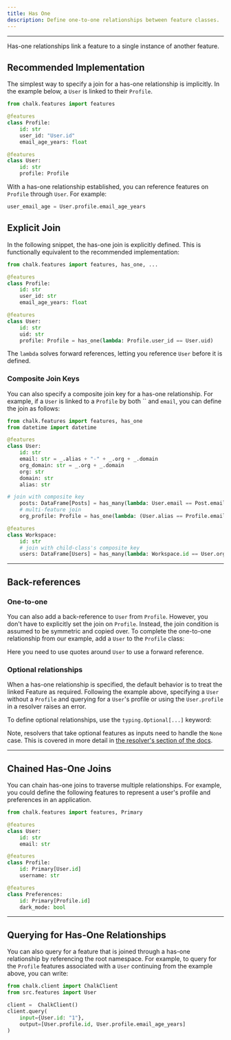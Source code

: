 ```yaml
---
title: Has One
description: Define one-to-one relationships between feature classes.
---
```



---

Has-one relationships link a feature to a single instance of another feature.

## Recommended Implementation

The simplest way to specify a join for a has-one relationship is implicitly. In the example below,
a `User` is linked to their `Profile`.

```py
from chalk.features import features

@features
class Profile:
    id: str
    user_id: "User.id"
    email_age_years: float

@features
class User:
    id: str
    profile: Profile
```

With a has-one relationship established, you can reference features on `Profile` through
`User`. For example:

```py
user_email_age = User.profile.email_age_years
```

## Explicit Join

In the following snippet, the has-one join is explicitly defined. This is functionally
equivalent to the recommended implementation:

```py
from chalk.features import features, has_one, ...

@features
class Profile:
    id: str
    user_id: str
    email_age_years: float

@features
class User:
    id: str
    uid: str
    profile: Profile = has_one(lambda: Profile.user_id == User.uid)
```

<TipInfo>
  The <code>lambda</code> solves forward references, letting you reference <code>User</code> before it is defined.
</TipInfo>

### Composite Join Keys

You can also specify a composite join key for a has-one relationship. For example, if a `User` is linked to a
`Profile` by both `` and `email`, you can define the join as follows:

```python
from chalk.features import features, has_one
from datetime import datetime

@features
class User:
    id: str
    email: str = _.alias + "-" + _.org + _.domain
    org_domain: str = _.org + _.domain
    org: str
    domain: str
    alias: str

# join with composite key
    posts: DataFrame[Posts] = has_many(lambda: User.email == Post.email)
    # multi-feature join
    org_profile: Profile = has_one(lambda: (User.alias == Profile.email) & (User.org == Profile.org))

@features
class Workspace:
    id: str
    # join with child-class's composite key
    users: DataFrame[Users] = has_many(lambda: Workspace.id == User.org_domain)
```

---

## Back-references

### One-to-one

You can also add a back-reference to `User` from `Profile`.
However, you don't have to explicitly set the join on `Profile`.
Instead, the join condition is assumed to be symmetric and copied over.
To complete the one-to-one relationship from our example, add a `User`
to the `Profile` class:

<PyDiffEditor html={oneToOneDiff} />

<TipInfo>Here you need to use quotes around `User` to use a forward reference.</TipInfo>

### Optional relationships

When a has-one relationship is specified, the default behavior is to treat the linked Feature
as required. Following the example above, specifying a `User` without a `Profile` and
querying for a `User`'s profile or using the `User.profile` in a resolver raises an
error.

To define optional relationships, use the `typing.Optional[...]` keyword:

<PyDiffEditor html={hasOneOptionalDiff} />

Note, resolvers that take optional features as inputs need to handle the `None` case. This is
covered in more detail in [the resolver's section of the docs](/docs/python-resolvers#optional-has-one).

---

## Chained Has-One Joins

You can chain has-one joins to traverse multiple relationships. For example, you could define
the following features to represent a user's profile and preferences in an application.

```python
from chalk.features import features, Primary

@features
class User:
    id: str
    email: str

@features
class Profile:
    id: Primary[User.id]
    username: str

@features
class Preferences:
    id: Primary[Profile.id]
    dark_mode: bool


```

---

## Querying for Has-One Relationships

You can also query for a feature that is joined through a has-one relationship by
referencing the root namespace. For example, to query for the `Profile` features
associated with a `User` continuing from the example above, you can write:

```python
from chalk.client import ChalkClient
from src.features import User

client =  ChalkClient()
client.query(
    input={User.id: "1"},
    output=[User.profile.id, User.profile.email_age_years]
)
```

